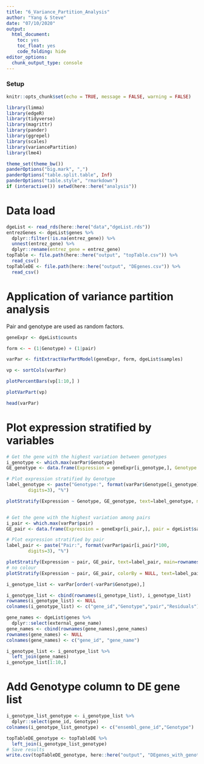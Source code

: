 ```yaml
---
title: "6_Variance_Partition_Analysis"
author: "Yang & Steve"
date: "07/10/2020"
output: 
  html_document: 
    toc: yes
    toc_float: yes
    code_folding: hide
editor_options: 
  chunk_output_type: console
---
```

### Setup

```r
knitr::opts_chunk$set(echo = TRUE, message = FALSE, warning = FALSE)
```

```r
library(limma)
library(edgeR)
library(tidyverse)
library(magrittr)
library(pander)
library(ggrepel)
library(scales)
library(variancePartition)
library(lme4)

theme_set(theme_bw())
panderOptions("big.mark", ",")
panderOptions("table.split.table", Inf)
panderOptions("table.style", "rmarkdown")
if (interactive()) setwd(here::here("analysis"))
```

# Data load

```r
dgeList <- read_rds(here::here("data","dgeList.rds"))
entrezGenes <- dgeList$genes %>%
  dplyr::filter(!is.na(entrez_gene)) %>%
  unnest(entrez_gene) %>%
  dplyr::rename(entrez_gene = entrez_gene)
topTable <- file.path(here::here("output", "topTable.csv")) %>% 
  read_csv()
topTableDE <- file.path(here::here("output", "DEgenes.csv")) %>% 
  read_csv()
```

# Application of variance partition analysis

Pair and genotype are used as random factors.

```r
geneExpr <- dgeList$counts

form <- ~ (1|Genotype) + (1|pair)

varPar <- fitExtractVarPartModel(geneExpr, form, dgeList$samples)

vp <- sortCols(varPar)

plotPercentBars(vp[1:10,] )

plotVarPart(vp)

head(varPar)
```

# Plot expression stratified by variables

```r
# Get the gene with the highest variation between genotypes
i_genotype <- which.max(varPar$Genotype)
GE_genotype <- data.frame(Expression = geneExpr[i_genotype,], Genotype = dgeList$samples$Genotype)

# Plot expression stratified by Genotype
label_genotype <- paste("Genotype:", format(varPar$Genotype[i_genotype]*100,
        digits=3), "%")

plotStratify(Expression ~ Genotype, GE_genotype, text=label_genotype, main=rownames(geneExpr)[i_genotype])


# Get the gene with the highest variation among pairs
i_pair <- which.max(varPar$pair)
GE_pair <- data.frame(Expression = geneExpr[i_pair,], pair = dgeList$samples$pair)

# Plot expression stratified by pair
label_pair <- paste("Pair:", format(varPar$pair[i_pair]*100,
        digits=3), "%")

plotStratify(Expression ~ pair, GE_pair, text=label_pair, main=rownames(geneExpr)[i_pair])
# no colour
plotStratify(Expression ~ pair, GE_pair, colorBy = NULL, text=label_pair, main=rownames(geneExpr)[i_pair])
```

```r
i_genotype_list <- varPar[order(-varPar$Genotype),]

i_genotype_list <- cbind(rownames(i_genotype_list), i_genotype_list)
rownames(i_genotype_list) <- NULL
colnames(i_genotype_list) <- c("gene_id","Genotype","pair","Residuals")

gene_names <- dgeList$genes %>%
  dplyr::select(external_gene_name)
gene_names <- cbind(rownames(gene_names),gene_names)
rownames(gene_names) <- NULL
colnames(gene_names) <- c("gene_id", "gene_name")

i_genotype_list <- i_genotype_list %>% 
  left_join(gene_names)
i_genotype_list[1:10,]
```

# Add Genotype column to DE gene list
```r
i_genotype_list_genotype <- i_genotype_list %>%
  dplyr::select(gene_id, Genotype)
colnames(i_genotype_list_genotype) <- c("ensembl_gene_id","Genotype")

topTableDE_genotype <- topTableDE %>%
  left_join(i_genotype_list_genotype)
# Save results
write.csv(topTableDE_genotype, here::here("output", "DEgenes_with_genotype.csv"))
```


